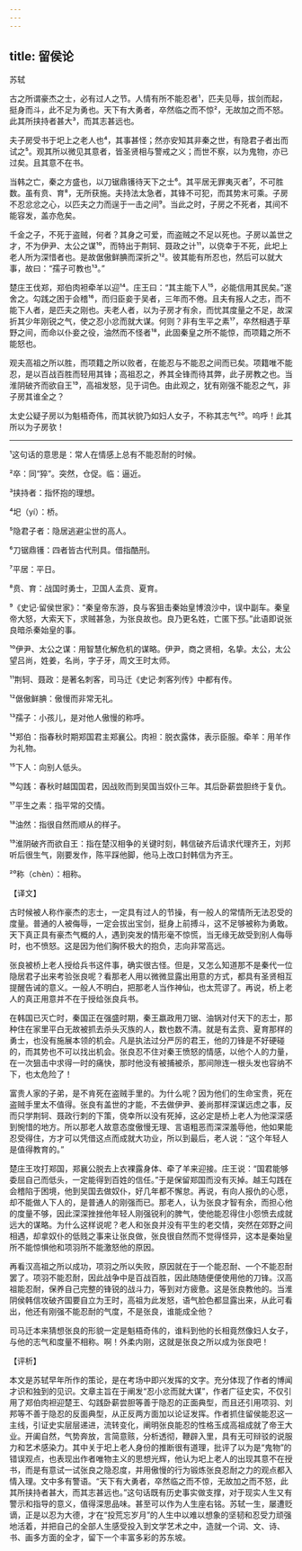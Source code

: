 ```yaml
---
---
---
```

title: 留侯论
---




苏轼

古之所谓豪杰之士，必有过人之节。人情有所不能忍者¹，匹夫见辱，拔剑而起，挺身而斗，此不足为勇也。天下有大勇者，卒然临之而不惊²，无故加之而不怒。此其所挟持者甚大³，而其志甚远也。

夫子房受书于圯上之老人也⁴，其事甚怪；然亦安知其非秦之世，有隐君子者出而试之⁵。观其所以微见其意者，皆圣贤相与警戒之义；而世不察，以为鬼物，亦已过矣。且其意不在书。

当韩之亡，秦之方盛也，以刀锯鼎镬待天下之士⁶。其平居无罪夷灭者⁷，不可胜数。虽有贲、育⁸，无所获施。夫持法太急者，其锋不可犯，而其势末可乘。子房不忍忿忿之心，以匹夫之力而逞于一击之间⁹。当此之时，子房之不死者，其间不能容发，盖亦危矣。

千金之子，不死于盗贼，何者？其身之可爱，而盗贼之不足以死也。子房以盖世之才，不为伊尹、太公之谋¹⁰，而特出于荆轲、聂政之计¹¹，以侥幸于不死，此圯上老人所为深惜者也。是故倨傲鲜腆而深折之¹²。彼其能有所忍也，然后可以就大事，故曰：“孺子可教也¹³。”

楚庄王伐郑，郑伯肉袒牵羊以迎¹⁴。庄王曰：“其主能下人¹⁵，必能信用其民矣。”遂舍之。勾践之困于会稽¹⁶，而归臣妾于吴者，三年而不倦。且夫有报人之志，而不能下人者，是匹夫之刚也。夫老人者，以为子房才有余，而忧其度量之不足，故深折其少年刚锐之气，使之忍小忿而就大谋。何则？非有生平之素¹⁷，卒然相遇于草野之间，而命以仆妾之役，油然而不怪者¹⁸，此固秦皇之所不能惊，而项籍之所不能怒也。

观夫高祖之所以胜，而项籍之所以败者，在能忍与不能忍之间而已矣。项籍唯不能忍，是以百战百胜而轻用其锋；高祖忍之，养其全锋而待其弊，此子房教之也。当淮阴破齐而欲自王¹⁹，高祖发怒，见于词色。由此观之，犹有刚强不能忍之气，非子房其谁全之？

太史公疑子房以为魁梧奇伟，而其状貌乃如妇人女子，不称其志气²⁰。呜呼！此其所以为子房欤！



***



¹这句话的意思是：常人在情感上总有不能忍耐的时候。

²卒：同“猝”。突然，仓促。临：逼近。

³挟持者：指怀抱的理想。

⁴圯（yí）：桥。

⁵隐君子者：隐居逃避尘世的高人。

⁶刀锯鼎镬：四者皆古代刑具。借指酷刑。

⁷平居：平日。

⁸贲、育：战国时勇士，卫国人孟贲、夏育。

⁹《史记·留侯世家》：“秦皇帝东游，良与客狙击秦始皇博浪沙中，误中副车。秦皇帝大怒，大索天下，求贼甚急，为张良故也。良乃更名姓，亡匿下邳。”此语即说张良暗杀秦始皇的事。

¹⁰伊尹、太公之谋：用智慧化解危机的谋略。伊尹，商之贤相，名挚。太公，太公望吕尚，姓姜，名尚，字子牙，周文王时太师。

¹¹荆轲、聂政：是著名刺客，司马迁《史记·刺客列传》中都有传。

¹²倨傲鲜腆：傲慢而非常无礼。

¹³孺子：小孩儿，是对他人傲慢的称呼。

¹⁴郑伯：指春秋时期郑国君主郑襄公。肉袒：脱衣露体，表示臣服。牵羊：用羊作为礼物。

¹⁵下人：向别人低头。

¹⁶勾践：春秋时越国国君，因战败而到吴国当奴仆三年。其后卧薪尝胆终于复仇。

¹⁷平生之素：指平常的交情。

¹⁸油然：指很自然而顺从的样子。

¹⁹淮阴破齐而欲自王：指在楚汉相争的关键时刻，韩信破齐后请求代理齐王，刘邦听后很生气，刚要发作，陈平踩他脚，他马上改口封韩信为齐王。

²⁰称（chèn）：相称。

【译文】

古时候被人称作豪杰的志士，一定具有过人的节操，有一般人的常情所无法忍受的度量。普通的人被侮辱，一定会拔出宝剑，挺身上前搏斗，这不足够被称为勇敢。天下真正具有豪杰气概的人，遇到突发的情形毫不惊慌，当无缘无故受到别人侮辱时，也不愤怒。这是因为他们胸怀极大的抱负，志向非常高远。

张良被桥上老人授给兵书这件事，确实很古怪。但是，又怎么知道那不是秦代一位隐居君子出来考验张良呢？看那老人用以微微显露出用意的方式，都具有圣贤相互提醒告诫的意义。一般人不明白，把那老人当作神仙，也太荒谬了。再说，桥上老人的真正用意并不在于授给张良兵书。

在韩国已灭亡时，秦国正在强盛时期，秦王嬴政用刀锯、油锅对付天下的志士，那种住在家里平白无故被抓去杀头灭族的人，数也数不清。就是有孟贲、夏育那样的勇士，也没有施展本领的机会。凡是执法过分严厉的君王，他的刀锋是不好硬碰的，而其势也不可以找出机会。张良忍不住对秦王愤怒的情感，以他个人的力量，在一次狙击中求得一时的痛快，那时他没有被捕被杀，那间隙连一根头发也容纳不下，也太危险了！

富贵人家的子弟，是不肯死在盗贼手里的。为什么呢？因为他们的生命宝贵，死在盗贼手里太不值得。张良有盖世的才能，不去做伊尹、姜尚那样深谋远虑之事，反而只学荆轲、聂政行刺的下策，侥幸所以没有死掉，这必定是桥上老人为他深深感到惋惜的地方。所以那老人故意态度傲慢无理、言语粗恶而深深羞辱他，他如果能忍受得住，方才可以凭借这点而成就大功业，所以到最后，老人说：“这个年轻人是值得教育的。”

楚庄王攻打郑国，郑襄公脱去上衣裸露身体、牵了羊来迎接。庄王说：“国君能够委屈自己而低头，一定能得到百姓的信任。”于是保留郑国而没有灭掉。越王勾践在会稽陷于困境，他到吴国去做奴仆，好几年都不懈怠。再说，有向人报仇的心愿，却不能做人下人的，是普通人的刚强而已。那老人，认为张良才智有余，而担心他的度量不够，因此深深挫挫他年轻人刚强锐利的脾气，使他能忍得住小怨愤去成就远大的谋略。为什么这样说呢？老人和张良并没有平生的老交情，突然在郊野之间相遇，却拿奴仆的低贱之事来让张良做，张良很自然而不觉得怪异，这本是秦始皇所不能惊惧他和项羽所不能激怒他的原因。

再看汉高祖之所以成功，项羽之所以失败，原因就在于一个能忍耐、一个不能忍耐罢了。项羽不能忍耐，因此战争中是百战百胜，因此随随便便使用他的刀锋。汉高祖能忍耐，保养自己完整的锋锐的战斗力，等到对方疲惫。这是张良教他的。当淮阴侯韩信攻破齐国要自立为王时，高祖为此发怒，语气脸色都显露出来，从此可看出，他还有刚强不能忍耐的气度，不是张良，谁能成全他？

司马迁本来猜想张良的形貌一定是魁梧奇伟的，谁料到他的长相竟然像妇人女子，与他的志气和度量不相称。啊！外柔内刚，这就是张良之所以成为张良吧！

【评析】

本文是苏轼早年所作的策论，是在考场中即兴发挥的文字。充分体现了作者的博闻才识和独到的见识。文章主旨在于阐发“忍小忿而就大谋”，作者广征史实，不仅引用了郑伯肉袒迎楚王、勾践卧薪尝胆等善于隐忍的正面典型，而且还引用项羽、刘邦等不善于隐忍的反面典型，从正反两方面加以论证发挥。作者抓住留侯能忍这一主线，引证史实层层递进，流转变化，阐明张良能忍的性格玉成高祖成就了帝王大业。开阖自然，气势奔放，言简意赅，分析透彻，鞭辟入里，具有无可辩驳的说服力和艺术感染力。其中关于圯上老人身份的推断很有道理，批评了以为是“鬼物”的错误观点，也表现出作者唯物主义的思想光辉，他认为圯上老人的出现其意不在授书，而是有意试一试张良之隐忍度，并用傲慢的行为锻炼张良忍耐之力的观点都入情入理。文中多有警语。“天下有大勇者，卒然临之而不惊，无故加之而不怒，此其所挟持者甚大，而其志甚远也。”这句话既有历史事实做支撑，对于现实人生又有警示和指导的意义，值得深思品味。甚至可以作为人生座右铭。苏轼一生，屡遭贬谪，正是以忍为大德，才在“投荒忘岁月”的人生中以难以想象的坚韧和忍受力顽强地活着，并把自己的全部人生感受投入到文学艺术之中，造就一个词、文、诗、书、画多方面的全才，留下一个丰富多彩的苏东坡。